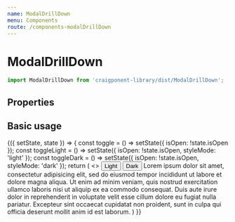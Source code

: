 ```yaml
---
name: ModalDrillDown
menu: Components
route: /components-modalDrillDown
---
```



# ModalDrillDown

```javascript
import ModalDrillDown from 'craigponent-library/dist/ModalDrillDown';
```


## Properties

<Props of={ModalDrillDown} />

## Basic usage

<Playground>
  <Component
    initialState={{
      isOpen: false,
      styleMode: 'light',
    }}
  >
    {({ setState, state }) => {
      const toggle = () => setState({ isOpen: !state.isOpen });
      const toggleLight = () => setState({ isOpen: !state.isOpen, styleMode: 'light' });
      const toggleDark = () => setState({ isOpen: !state.isOpen, styleMode: 'dark' });
      return (
        <>
          <Button btnType="primary" size="lg" onClick={toggleLight}>
            Light
          </Button>
          <Button btnType="primary" size="lg" onClick={toggleDark}>
            Dark
          </Button>
          <ModalDrillDown
            header="TZROP"
            isOpen={state.isOpen}
            styleMode={state.styleMode}
            toggle={toggle}
          >
            Lorem ipsum dolor sit amet, consectetur adipisicing elit, sed do eiusmod tempor incididunt ut labore et dolore magna aliqua. Ut enim ad minim veniam, quis nostrud exercitation ullamco laboris nisi ut aliquip ex ea commodo consequat. Duis aute irure dolor in reprehenderit in voluptate velit esse cillum dolore eu fugiat nulla pariatur. Excepteur sint occaecat cupidatat non proident, sunt in culpa qui officia deserunt mollit anim id est laborum.
          </ModalDrillDown>
        </>
      )
    }}
  </Component>
</Playground>
